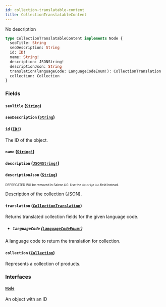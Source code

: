 ```yaml
---
id: collection-translatable-content
title: CollectionTranslatableContent
---
```


No description

```graphql
type CollectionTranslatableContent implements Node {
  seoTitle: String
  seoDescription: String
  id: ID!
  name: String!
  description: JSONString!
  descriptionJson: String
  translation(languageCode: LanguageCodeEnum!): CollectionTranslation
  collection: Collection
}
```

### Fields

#### `seoTitle` ([`String`](/api-reference/scalars/string.mdx))

#### `seoDescription` ([`String`](/api-reference/scalars/string.mdx))

#### `id` ([`ID!`](/api-reference/scalars/id.mdx))

The ID of the object.

#### `name` ([`String!`](/api-reference/scalars/string.mdx))

#### `description` ([`JSONString!`](/api-reference/scalars/json-string.mdx))

#### `descriptionJson` ([`String`](/api-reference/scalars/string.mdx))

<sub><sup><span className="deprecatedTag">DEPRECATED</span> Will be removed in Saleor 4.0. Use the `description` field instead.</sup></sub>

Description of the collection (JSON).

#### `translation` ([`CollectionTranslation`](/api-reference/objects/collection-translation.mdx))

Returns translated collection fields for the given language code.

- ##### `languageCode` ([`LanguageCodeEnum!`](/api-reference/enums/language-code-enum.mdx))

A language code to return the translation for collection.

#### `collection` ([`Collection`](/api-reference/objects/collection.mdx))

Represents a collection of products.

### Interfaces

#### [`Node`](/api-reference/interfaces/node.mdx)

An object with an ID

